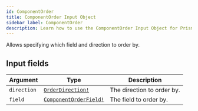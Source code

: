```yaml
---
id: ComponentOrder
title: ComponentOrder Input Object
sidebar_label: ComponentOrder
description: Learn how to use the ComponentOrder Input Object for Prismatic's API.
---
```


Allows specifying which field and direction to order by.

## Input fields

| Argument    | Type                                                              | Description                |
| ----------- | ----------------------------------------------------------------- | -------------------------- |
| `direction` | [`OrderDirection!`](api/schema/enum/OrderDirection.mdx)           | The direction to order by. |
| `field`     | [`ComponentOrderField!`](api/schema/enum/ComponentOrderField.mdx) | The field to order by.     |
